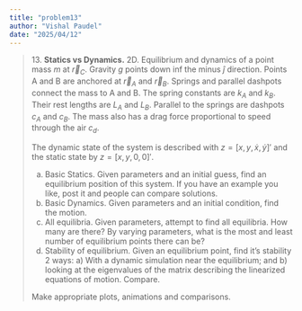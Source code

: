 ```yaml
---
title: "problem13"
author: "Vishal Paudel"
date: "2025/04/12"
---
```


> 13\. **Statics vs Dynamics.** 2D. Equilibrium and dynamics of a point mass $m$ at $\vec{r}_{C}$. Gravity $g$ points down inf the minus $\hat{j}$ direction. Points A and B are anchored at $\vec{r}_A$ and $\vec{r}_B$. Springs and parallel dashpots connect the mass to A and B. The spring constants are $k_A$ and $k_B$. Their rest lengths are $L_A$ and $L_B$. Parallel to the springs are dashpots $c_A$ and $c_B$. The mass also has a drag force proportional to speed through the air $c_d$.
> 
> The dynamic state of the system is described with $z = [x, y, \dot{x}, \dot{y}]'$ and the static state by $z = [x, y, 0, 0]'$.
> 
> (a) Basic Statics. Given parameters and an initial guess, find an equilibrium position of this system. If you have an example you like, post it and people can compare solutions.
> (b) Basic Dynamics. Given parameters and an initial condition, find the motion.
> (c) All equilibria. Given parameters, attempt to find all equilibria. How many are there? By varying parameters, what is the most and least number of equilibrium points there can be?
> (d) Stability of equilibrium. Given an equilibrium point, find it’s stability 2 ways: a) With a dynamic simulation near the equilibrium; and b) looking at the eigenvalues of the matrix describing the linearized equations of motion. Compare.
>
> Make appropriate plots, animations and comparisons.
